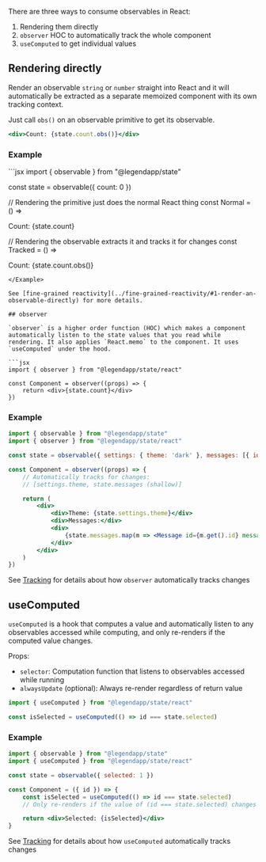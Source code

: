 There are three ways to consume observables in React:
1. Rendering them directly
2. `observer` HOC to automatically track the whole component
3. `useComputed` to get individual values

## Rendering directly

Render an observable `string` or `number` straight into React and it will automatically be extracted as a separate memoized component with its own tracking context.

Just call `obs()` on an observable primitive to get its observable.

```jsx
<div>Count: {state.count.obs()}</div>
```

### Example

<Example name="BasicDirect">
```jsx
import { observable } from "@legendapp/state"

const state = observable({ count: 0 })

// Rendering the primitive just does the normal React thing
const Normal = () => <div>Count: {state.count}</div>

// Rendering the observable extracts it and tracks it for changes
const Tracked = () => <div>Count: {state.count.obs()}</div>
```
</Example>

See [fine-grained reactivity](../fine-grained-reactivity/#1-render-an-observable-directly) for more details.

## observer

`observer` is a higher order function (HOC) which makes a component automatically listen to the state values that you read while rendering. It also applies `React.memo` to the component. It uses `useComputed` under the hood.

```jsx
import { observer } from "@legendapp/state/react"

const Component = observer((props) => {
    return <div>{state.count}</div>
})
```

### Example

```jsx
import { observable } from "@legendapp/state"
import { observer } from "@legendapp/state/react"

const state = observable({ settings: { theme: 'dark' }, messages: [{ id: 0, text: 'hi' }] })

const Component = observer((props) => {
    // Automatically tracks for changes:
    // [settings.theme, state.messages (shallow)]

    return (
        <div>
            <div>Theme: {state.settings.theme}</div>
            <div>Messages:</div>
            <div>
                {state.messages.map(m => <Message id={m.get().id} message={m} />)}
            </div>
        </div>
    )
})
```

See [Tracking](../tracking) for details about how `observer` automatically tracks changes


## useComputed

`useComputed` is a hook that computes a value and automatically listen to any observables accessed while computing, and only re-renders if the computed value changes.

Props:
- `selector`: Computation function that listens to observables accessed while running
- `alwaysUpdate` (optional): Always re-render regardless of return value

```jsx
import { useComputed } from "@legendapp/state/react"

const isSelected = useComputed(() => id === state.selected)
```

### Example

```jsx
import { observable } from "@legendapp/state"
import { useComputed } from "@legendapp/state/react"

const state = observable({ selected: 1 })

const Component = ({ id }) => {
    const isSelected = useComputed(() => id === state.selected)
    // Only re-renders if the value of (id === state.selected) changes

    return <div>Selected: {isSelected}</div>
}
```

See [Tracking](../tracking) for details about how `useComputed` automatically tracks changes
